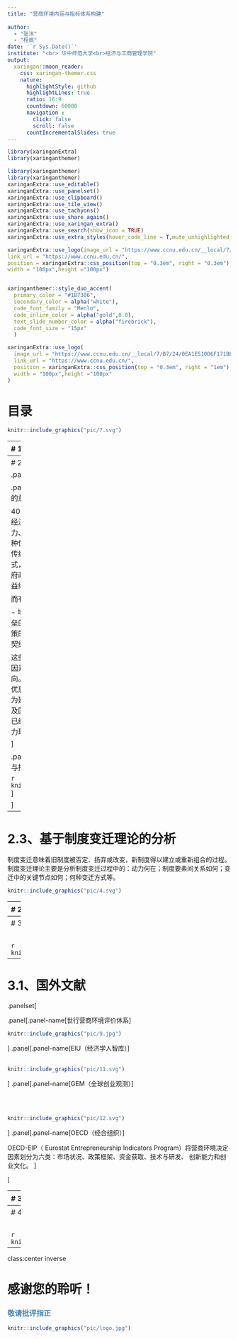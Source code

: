 ```yaml
---
title: "营商环境内涵与指标体系构建"
  
author: 
  - "张沐"
  - "程烺"
date: '`r Sys.Date()`'
institute: "<br> 华中师范大学<br>经济与工商管理学院"
output:
  xaringan::moon_reader:
    css: xaringan-themer.css
    nature:
      highlightStyle: github
      highlightLines: true
      ratio: 16:9
      countdown: 60000
      navigation :
        click: false 
        scroll: false
      countIncrementalSlides: true
---
```


```r
library(xaringanExtra)
library(xaringanthemer)

library(xaringanthemer)
library(xaringanthemer)
xaringanExtra::use_editable()
xaringanExtra::use_panelset()
xaringanExtra::use_clipboard()
xaringanExtra::use_tile_view()
xaringanExtra::use_tachyons()
xaringanExtra::use_share_again()
xaringanExtra::use_xaringan_extra()
xaringanExtra::use_search(show_icon = TRUE)
xaringanExtra::use_extra_styles(hover_code_line = T,mute_unhighlighted_code = T)

xaringanExtra::use_logo(image_url = "https://www.ccnu.edu.cn/__local/7/B7/24/0EA1E510D6F171BBEA51CFF88E8_A12ECAAB_5EDF.jpg",
link_url = "https://www.ccnu.edu.cn/",
position = xaringanExtra::css_position(top = "0.3em", right = "0.3em"),
width = "100px",height ="100px")


xaringanthemer::style_duo_accent(
  primary_color = "#1B7386",
  secondary_color = alpha("white"),
  code_font_family = "Menlo",
  code_inline_color = alpha("gold",0.8),
  text_slide_number_color = alpha("firebrick"),
  code_font_size = "15px"
  )
```


```r
xaringanExtra::use_logo(
  image_url = "https://www.ccnu.edu.cn/__local/7/B7/24/0EA1E510D6F171BBEA51CFF88E8_A12ECAAB_5EDF.jpg",
  link_url = "https://www.ccnu.edu.cn/",
  position = xaringanExtra::css_position(top = "0.3em", right = "1em"),
  width = "100px",height ="100px" 
)
```


<style>
  .title {
    border-radius:9px;
    border-bottom: 4mm ridge #FF6978;
  }
</style>


# 目录


```r
knitr::include_graphics("pic/7.svg")
```



---
# 1、招商引资


```r
xaringanExtra::style_panelset_tabs(
  active_foreground = "#0051BA",
  hover_foreground = "#d22"
)
```


#### 核心观点：优化营商环境属于一种制度创新，是政府履行经济发展职能的<span style='color:orange'>新型</span>方式（而传统方式是招商引资）。



.panelset[

.panel[.panel-name[1.1、招商引资的背景]
1978年改革开放之初，中国面临着僵化的计划经济体制、集体经济的意识形态、庞大而低效的国有企业。为打破传统的经济体制，建构现代市场，实现资本的原始积累，政府要不断地向市场和社会放权， 同时提供产权保护和必要的政策环境支持， 建设企业发展需要的公共产品。
]

.panel[.panel-name[1.2、招商引资的理论]

```r
knitr::include_graphics("pic/1.svg")
```

传统时期地方政府与企业的互动关系，主要是通过招商引资行为实现的，地方政府通过搭建经济发展的产业园，提供尽可能到位的服务和政策，吸引具有市场竞争力的潜在投资者。企业借助于政府的扶持，在市场竞争中占据政策优势，从而实现地区 GDP 的稳定增长，地方官员也通过高增长的经济指标成为官场竞争的胜出者。
]

.panel[.panel-name[1.3、招商引资的弊端]

在改革开放初期，因我国经济内生动力不足，市场和社会组织发育不成熟，解决了地方建设资金不足的问题，招商引资拉动了GDP高速增长，促进了产业结构调整，缓解了就业压力。但在肯定招商引资合理性和积极作用的基础上， 必须认识到招商引资所带来的一系列后果。例如：

- 唯GDP论，招商引资项目的过多、过滥；
- 官员以发展经济为由，利用手中权利寻租；
- 突破底线的政策扶持；
- 对破坏生态环境的默许；
- 产能效率低下的企业的引入，不利于产业结构转型；
- ...




<span style='color:red'>招商引资的本质依然是政府错位、越位和缺位的经济职能履行方式。 在国内、国际经济环境转变的背景下，政府应该逐步从招商引资的一线退出来，实现政府职能的归位，淡出招商引资的主体地位，变“政府招商”为“中介招商”或“企业招商”。</span>

]

]



---
# 2、营商环境


.panelset[

.panel[.panel-name[2.1、优化营商环境的意义]

40 余年过去，中国已经成为全球第二大经济体，经济发展进入新常态，廉价劳动力、大量土地供应、容忍环境破坏以及各种优惠政策带来的低成本优势逐步消退。传统地方政府围绕“经济增长”的竞争模式，随着国家与社会关系变化以及中央政府政策的调整，获取经济收益的空间正日益缩小，付出的成本却日益增高。

而有效的区域竞争依赖于如下因素：

- 地方政府保护其产品市场和设立贸易壁垒的能力；
- 地方政府对竞争压力反应决策的权威程度；
- 竞争者的多少；
- 履行契约和产品运输的成本等。

这些既是地方政府具有持续竞争力的核心因素，也是优化营商环境的政策制定导向。当今地方政府间的竞争已由依靠特殊优惠政策以低成本要素的单一策略，转变为建设政务环境、法治环境、市场环境以及国际化环境的综合博弈，优化营商环境已经成为提升地方政府治理体系和治理能力现代化的重要突破口、主抓手。

]

.panel[.panel-name[2.2、优化营商环境与招商引资的区别]
<br>

```r
knitr::include_graphics("pic/2.svg")
```
]




]


---
# 2.3、基于制度变迁理论的分析


制度变迁意味着旧制度被否定、扬弃或改变，新制度得以建立或重新组合的过程。制度变迁理论主要是分析制度变迁过程中的：动力何在；制度要素间关系如何；变迁中的关键节点如何；何种变迁方式等。

```r
knitr::include_graphics("pic/4.svg")

```



---
# 2.3、基于制度变迁理论的分析

.panelset[

.panel[.panel-name[变迁动因]

制度变迁动因构成制度变迁的核心内容，如果没有制度变迁动因，就无法产生制度变迁。根据诺斯理论，相对价格的变化和追求制度创新的收益是引起制度变迁的根本动力。

- 从相对价格来看：改革开放40余年，地方政府面临的经济环境和政治环境都发生重大改变，国内经济从单纯地注重速度向速度和质量兼顾发展，“反腐风暴”净化了党和国家的政治生态。

- 从追求制度创新收益来看：地方政府已经从“为增长而竞争”转变成“为创新而竞争”,制度创新已经成为新时期地方政府治理能力的重要体现。


```r

knitr::include_graphics("pic/5.svg")
```




]

.panel[.panel-name[变迁关系]

<br>
```r

knitr::include_graphics("pic/6.svg")
```


]


.panel[.panel-name[关键节点]

关键节点是制度变迁的重要基石，可以理解为历史发展中的转折时期，制度设计和重大决策的关键时刻，或者冲突爆发点、结构分歧点、能动选择点，对制度后期的发展轨迹具有重要影响。关键节点由特定时间和事件耦合而成，通过它向前能追寻原因和条件， 向后能推断方向和结果。



- 中央层面
  - 十八届三中全会最早提出营商环境，并指出要营造良好的营商环境。（2013）
  - “十三五”规划提出要优化营商环境，释放经济增长潜力（2015）
  - 李克强总理在全面深化“放管服”改革电话会议上指出“营商环境就是生产力”（2017-6）
  - 习近平总书记在中央财经领导小组第十六次会议上指出要“营造稳定公平透明、可预期的营商环境”（2017-7）
  - 国务院正式公布了中国优化营商环境领域的第一部综合性行政法规——《优化营商环境条例》（2019-10）

- 地方层面
  - 《广东省建设法治化国际化营商环境五年行动计划》（2012）
  - 《辽宁省优化营商环境条例》（2016）
  - 《上海市对标国际先进水平改善营商环境专项行动计划》（2017）
  - 《北京市进一步 优化营商环境行动计划》（2018）

]


.panel[.panel-name[变迁方式]

根据制度变迁的剧烈程度不同，制度变迁可以分为三种方式：

- 第一，制度功能变化。制度变迁与环境有关，外在环境发生变化，会影响制度功能的发挥，同一制度体系可能发挥与先前相反的功能。

- 第二，制度演进。制度产生之后，即使是制度处在路径依赖的正常周期内，也有可能出现制度自身的微调状况。

- 第三，制度断裂。社会经济环境的剧烈变化引发了巨大的新冲突，而原有的制度又在路径依赖的作用下进入闭锁状态失去了调适功能而不能容纳这种冲突时，就会导致原有制度出现断裂。

显然，从招商引资到优化营商环境制度演变方式为第二种，即制度即使发生变迁也不会与原有制度完全切断联系，而在一定程度上会保留既有制度要素形态或产生存续变形。



]

]



---
# 3、营商环境指标体系构建代表性文献

<br>

```r
knitr::include_graphics("pic/8.svg")
```



---


# 3.1、国外文献




.panelset[

.panel[.panel-name[世行营商环境评价体系]

```r
knitr::include_graphics("pic/9.jpg")
```


]
.panel[.panel-name[EIU（经济学人智库）]
<br>
<br>

```r
knitr::include_graphics("pic/11.svg")
```


]
.panel[.panel-name[GEM（全球创业观测）]

<br>
<br>

```r
knitr::include_graphics("pic/12.svg")
```




]
.panel[.panel-name[OECD（经合组织）]

OECD-EIP（ Eurostat Entrepreneurship Indicators Program）将营商环境决定因素划分为六类：市场状况、政策框架、资金获取、技术与研发、 创新能力和创业文化。
]





]


---
# 3.2、国内文献

.panelset[

.panel[.panel-name[中国分省份市场化指数]


.pull-left[

在营商环境概念提出之前,衡量中国企业外部经营环境状况的研究，主要使用市场化指数。

该指数评价了中国30省(除港澳台和西藏)从计划经济向市场经济过渡的体制改革进程。基于科学性和数据可获得性两个原则，市场化指数包括五个方面评价指标<span style='color:red'>政府与市场的关系</span>、<span style='color:red'>非国有经济的发展</span>、<span style='color:red'>产品市场的发育程度</span>、<span style='color:red'>要素市场的发育程度</span>、<span style='color:red'>市场中介组织发育和法律制度环境</span>。该评价报告自2001年发布并持续更新，最近次发布于2020年，评估数据覆盖1997-2019年。由于市场趋势变化，2008年及之后的评价指标体系做了简单修正，与之前年份相比略有差异。右表显示了2018年中国市场化指数的评价指标体系。

该指数开创性地使用相对指数衡量中国企业经营环境,并对30个省份进行比较研究。这对后文构建用于中国区域比较的营商环境评价指标体系,具有重要的借鉴意义。

]


.pull-right[

```r
knitr::include_graphics("pic/13.jpg")
```
]
]


.panel[.panel-name[中国城市营商环境评价指标体系]


.pull-left[

结合国内外营商环境评价状况与当前中国营商环境的现状,李志军(2019)对4个直辖市、5个计划单列市、27个省会城市以及其他254个地级市的营商环境进行了评价和分析。如右表所示,评价指标体系包括<span style='color:red'>政府效率</span>、<span style='color:red'>人力资源</span>、<span style='color:red'>金融服务</span>、<span style='color:red'>公共服务</span>、<span style='color:red'>市场环境</span>、<span style='color:red'>创新环境</span>六个指标,采用主观与客观结合的方法确定权重。客观方法为变异系数法,使用EPS全球统计/分析平台中的“中国城市数据库’“中国城乡建设数据库”收集数据,并运用效用值法对数据进行无量纲化处理,进而计算各城市营商环境得分。该研究的营商环境评价范围覆盖广,指标测算数据权威而公开,保证了评价的可持续性。

]


.pull-right[

```r
knitr::include_graphics("pic/14.jpg")
```
]






]

.panel[.panel-name[中国城市政商关系评价指标体系]





.pull-left[

政商关系是营商环境的主要内容，也是中国新一轮政府治理的重点。 从“放管服 ” 改革到构建“亲”“清”政商关系要求，体现了中国政府对于政务环境的重视。基于此，聂辉华等（2019）构建出如右表所示的评价指标体系，对中国285个城市的政商关系进行评估与比较。


该研究从政商“亲近”与“清白”两个维度进行体系设计与指标细化，弥补了现有营商环境评价指标体系对于政府廉洁评价缺乏的不足，且多元数据来源渠道弥补了单一数据可靠性的不足。因此，对于后续中国营商环境评价指标体系的构建而言，该指标体系不但为政务环境评价提供了重要借鉴，也在数据尤其是网络数据的获取上拓宽了思路。

]





.pull-right[

```r
knitr::include_graphics("pic/15.jpg")
```
]



]
.panel[.panel-name[其他实证文献]

```r

knitr::include_graphics("pic/16.jpg")
```

]



]

---
# 4、营商环境指标构建的思路

<br>


```r
knitr::include_graphics("pic/3.svg")
```




---
class:center inverse

# 感谢您的聆听！
### <span style='color:steelblue'>敬请批评指正</span>



```r
knitr::include_graphics("pic/logo.jpg")
```


